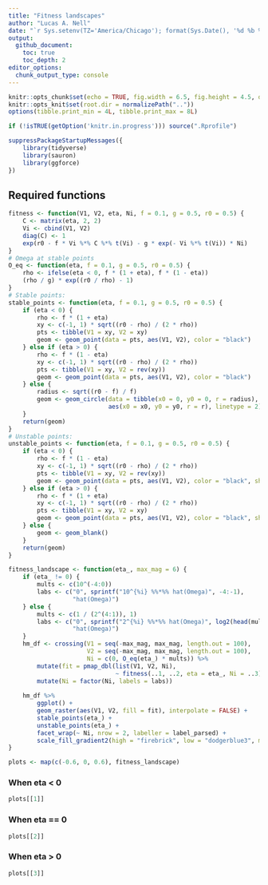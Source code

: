 ```yaml
---
title: "Fitness landscapes"
author: "Lucas A. Nell"
date: "`r Sys.setenv(TZ='America/Chicago'); format(Sys.Date(), '%d %b %Y')`"
output:
  github_document:
    toc: true
    toc_depth: 2
editor_options: 
  chunk_output_type: console
---
```


```r
knitr::opts_chunk$set(echo = TRUE, fig.width = 6.5, fig.height = 4.5, dev = "svglite")
knitr::opts_knit$set(root.dir = normalizePath(".."))
options(tibble.print_min = 4L, tibble.print_max = 8L)
```

```r
if (!isTRUE(getOption('knitr.in.progress'))) source(".Rprofile")
```

```r
suppressPackageStartupMessages({
    library(tidyverse)
    library(sauron)
    library(ggforce)
})
```


## Required functions

```r
fitness <- function(V1, V2, eta, Ni, f = 0.1, g = 0.5, r0 = 0.5) {
    C <- matrix(eta, 2, 2)
    Vi <- cbind(V1, V2)
    diag(C) <- 1
    exp(r0 - f * Vi %*% C %*% t(Vi) - g * exp(- Vi %*% t(Vi)) * Ni)
}
# Omega at stable points
O_eq <- function(eta, f = 0.1, g = 0.5, r0 = 0.5) {
    rho <- ifelse(eta < 0, f * (1 + eta), f * (1 - eta))
    (rho / g) * exp((r0 / rho) - 1)
}
# Stable points:
stable_points <- function(eta, f = 0.1, g = 0.5, r0 = 0.5) {
    if (eta < 0) {
        rho <- f * (1 + eta)
        xy <- c(-1, 1) * sqrt((r0 - rho) / (2 * rho))
        pts <- tibble(V1 = xy, V2 = xy)
        geom <- geom_point(data = pts, aes(V1, V2), color = "black")
    } else if (eta > 0) {
        rho <- f * (1 - eta)
        xy <- c(-1, 1) * sqrt((r0 - rho) / (2 * rho))
        pts <- tibble(V1 = xy, V2 = rev(xy))
        geom <- geom_point(data = pts, aes(V1, V2), color = "black")
    } else {
        radius <- sqrt((r0 - f) / f)
        geom <- geom_circle(data = tibble(x0 = 0, y0 = 0, r = radius),
                            aes(x0 = x0, y0 = y0, r = r), linetype = 2)
    }
    return(geom)
}
# Unstable points:
unstable_points <- function(eta, f = 0.1, g = 0.5, r0 = 0.5) {
    if (eta < 0) {
        rho <- f * (1 - eta)
        xy <- c(-1, 1) * sqrt((r0 - rho) / (2 * rho))
        pts <- tibble(V1 = xy, V2 = rev(xy))
        geom <- geom_point(data = pts, aes(V1, V2), color = "black", shape = 1)
    } else if (eta > 0) {
        rho <- f * (1 + eta)
        xy <- c(-1, 1) * sqrt((r0 - rho) / (2 * rho))
        pts <- tibble(V1 = xy, V2 = xy)
        geom <- geom_point(data = pts, aes(V1, V2), color = "black", shape = 1)
    } else {
        geom <- geom_blank()
    }
    return(geom)
}

fitness_landscape <- function(eta_, max_mag = 6) {
    if (eta_ != 0) {
        mults <- c(10^(-4:0))
        labs <- c("0", sprintf("10^{%i} %%*%% hat(Omega)", -4:-1),
                  "hat(Omega)")
    } else {
        mults <- c(1 / (2^(4:1)), 1)
        labs <- c("0", sprintf("2^{%i} %%*%% hat(Omega)", log2(head(mults, -1))),
                  "hat(Omega)")
    }
    hm_df <- crossing(V1 = seq(-max_mag, max_mag, length.out = 100), 
                      V2 = seq(-max_mag, max_mag, length.out = 100),
                      Ni = c(0, O_eq(eta_) * mults)) %>% 
        mutate(fit = pmap_dbl(list(V1, V2, Ni),
                              ~ fitness(..1, ..2, eta = eta_, Ni = ..3))) %>% 
        mutate(Ni = factor(Ni, labels = labs))
    
    hm_df %>% 
        ggplot() +
        geom_raster(aes(V1, V2, fill = fit), interpolate = FALSE) +
        stable_points(eta_) +
        unstable_points(eta_) +
        facet_wrap(~ Ni, nrow = 2, labeller = label_parsed) +
        scale_fill_gradient2(high = "firebrick", low = "dodgerblue3", mid = "white", midpoint = 1)
}
```


```r
plots <- map(c(-0.6, 0, 0.6), fitness_landscape)
```


### When eta < 0

```r
plots[[1]]
```


### When eta == 0
```r
plots[[2]]
```


### When eta > 0

```r
plots[[3]]
```
